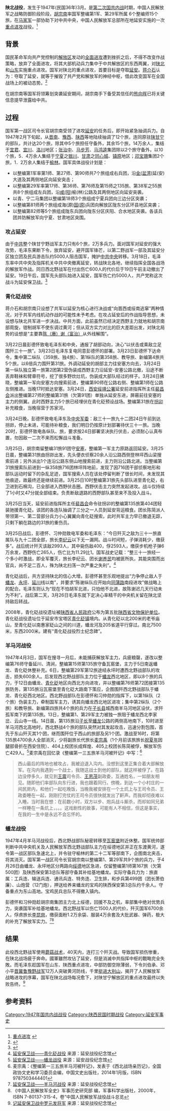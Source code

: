 {{Infobox military conflict
|campaign=國共內戰
|image=File:Hu Yanan 1946.jpg
|caption=1947年3月10日，国军[[胡宗南|胡宗南]]兵团从[[洛川|洛川]]沿成榆公路向[[延安|延安]]进攻
|conflict=陕北战役
|partof=[[第二次国共内战|第二次国共内战]]
|date=1947年3月－1947年8月
|place=[[陝西省_(中華民國)|陕西省]]
|result=国军攻陷陕北大部，占领延安；但损伤惨重，未达成战略目标
|combatant1={{flagdeco|PRC|military}} [[中国人民解放军|中国人民解放军]]
*{{flagdeco|PRC|army}} [[西北野战军|西北野战军]]
|combatant2={{flagdeco|ROC|army}} [[中華民國國軍|中華民國國軍]]
*{{flagdeco|ROC|army}} [[马家军|马家军]]
|commander1={{flagdeco|PRC|military}} [[彭德怀|彭德怀]]<br>{{flagdeco|PRC|military}} [[习仲勋|习仲勋]]
|commander2={{flagdeco|ROC|army}} [[胡宗南|胡宗南]]<br>{{flagdeco|ROC|army}} [[马步芳|马步芳]]<br>{{flagdeco|ROC|army}} [[刘戡|刘戡]]
|strength1=约20,000人
|strength2=约250,000人
|casualties1=2000+
|casualties2=20,000+
}}
'''陕北战役'''，发生于1947年(民国36年)3月。是[[第二次国共内战|第二次国共内战]]时期，中国人民解放军之战略防御阶段阶段，[[胡宗南|胡宗南]]率国军整编第1军、第29军所属 6个整编师15个旅，在[[马家军|马家军]]一部协助下对中共中央，中国人民解放军总部所在地延安实施的一次[[重点进攻|重点进攻]]战役。<ref>[http://www.unitedcn.com/06jssj/03renwuzhuanji/sy/14_3.htm 重点进攻] {{webarchive|url=https://web.archive.org/web/20080612132355/http://www.unitedcn.com/06JSSJ/03renwuzhuanji/sy/14_3.htm |date=2008-06-12 }}</ref>

==背景==
{{main|闪击延安计划}}
国民革命军向共产党控制的[[解放区|解放区]]发动的[[全面进攻|全面进攻]]遭到挫折之后，不得不改变作战策略，放弃了全面进攻，将其大部机动兵力集中于中共解放区的东西两翼，对[[陕北|陕北]]和[[山東省_(中華民國)|山东]]实施重点进攻。国军对陕北的重点进攻，首要目标是夺取[[延安|延安]]。[[蒋介石|蒋介石]]认为：夺取了延安，就等于摧毁了共产党和解放军的神经中枢，借此改变国军在全国战场上的被动态势。<ref>{{Cite web |url=http://agzy.youth.cn/xzzh/yabwz/sjjg/201112/t20111205_1794960.html |title=延安保卫战——战争起因 |accessdate=2014-06-06 |archive-date=2014-06-06 |archive-url=https://web.archive.org/web/20140606232822/http://agzy.youth.cn/xzzh/yabwz/sjjg/201112/t20111205_1794960.html |dead-url=no }}</ref>

在胡宗南等国军将领筹划突袭延安期间，胡宗南手下备受其信任的[[熊向晖|熊向晖]]已将关键信息提早泄露给中共。

==过程==
国军第一战区司令长官胡宗南受领了进攻[[延安市|延安]]的任务后，即开始紧急抽调兵力。自1947年2月下旬起，从[[汾河片|晋南]]、[[豫西|豫西]]、[[陝西省_(中華民國)|陕西]]等地陆续抽调了12个旅，连同原驻[[陕甘宁边区|陕甘宁]]的部队，共计达20个旅，除其中5个旅担任守备外，其余15个旅，14万余人，集结于[[宜君县|宜君]]、[[宜川县|宜川]]、[[洛川县|洛川]]地区；[[张治中|张治中]]、[[马步芳|马步芳]]、[[马鸿逵|马鸿逵]]集团除以2个旅守备外，以10个旅，5．4万余人集结于[[寧夏省_(中華民國)|宁夏]]之[[银川市|银川]]、[[甘肅省_(中華民國)|甘肃]]之[[同心县|同心城]]、[[镇原县|镇原]]地区；[[邓宝珊|邓宝珊]]集团2个旅，1．2万余人集结于[[榆林市|榆林]]。国军具体战役计划是：
*以整编第1军率第1师、第27师、第90师共7个旅组成右兵团，沿[[金盆湾|金(盆湾)]]延(安)大道及其两侧地区向延安突击；
*以整编第29军率第17师、第36师、第76师及第15师之135旅、第38军之55旅共8个旅组成左兵团，沿[[咸阳市|咸(阳)]]榆(林)公路及其两侧地区向延安突袭。
*以青、宁二马集团以整编第18师3个旅组成宁夏兵团向三边分区突袭；
*以整编第81师两个旅组成海(源)[[固原市|固(原)]]兵团向解放区陇东分区环县地区突袭；
*以整编第82师等5个旅组成陇东兵团向陇东分区庆阳、合水地区突袭。各该兵团并防解放军向宁夏、甘肃地区突围。

===攻占延安===

由于[[中国共产党|中共]]整个陕甘宁野战军主力只有6个旅，2万多兵力。面对国军对延安的强大攻势，毛泽东果断下令，放弃延安，避开国军锋芒，以第二野战军一部及其延安分区独立团及民兵游击队约5000人阻击国军，掩护[[中国共产党中央委员会|中共中央]]转移。3月18日，毛泽东率中共中央及指挥机关中共中央撤离延安，转战陕北各地，继续指挥全国各战场的解放军作战。同日西北野战军在付出伤亡600人的代价后于19日午前主动撤出了延安。19日午后，国军先头部队始进入延安，国军伤亡约5000人，共产党称这次战斗为延安保卫战。<ref>{{Cite web |url=http://agzy.youth.cn/xzzh/yabwz/lszl/201112/t20111205_1795036.html |title=延安保卫战——战争结果 |accessdate=2014-06-06 |archive-date=2014-06-06 |archive-url=https://web.archive.org/web/20140606215653/http://agzy.youth.cn/xzzh/yabwz/lszl/201112/t20111205_1795036.html |dead-url=no }}</ref>

===青化砭战役===
蒋介石和胡宗南只设想了共军以延安为核心进行决战或“向晋西或绥南逃窜”两种情况，对于共军内线机动作战的可能性未予考虑。在攻占延安后的作战指导思想，未设想与陕北共军进一步决战。中共方面，此前虽然已经决定西野主力就地和胡宗南部周旋，钳制胡军不使东调过黄河；但从双方实力对比的巨大差距出发，对陕北局势的设想是“主要靠[[陈赓|陈（赓）]][[谢富治|谢（富治）]]从外线解围”。

3月22日晨彭德怀致电毛泽东和中央，通报了胡部动向，决心“以伏击或乘敌立足围歼三十一旅”。3月23日毛泽东复电同意彭德怀的部署。3月23日彭德怀下达命令，集中第二纵队（359旅、独4旅）、第1纵队的第358旅、教导旅、新编第4旅共5个旅，以6倍兵力围歼第31旅。外调动延安的胡部主力往安塞方向去，3月24日第一纵队独立第一旅第2团第2营伪装成西野主力沿延安-安塞公路北撤，沿途不断丢弃鞋袜和臂章符号，挖了很多野炊灶坑，伪装成大部队经过的样子。3月24日拂晓，整编第一军向安塞方向搜索前进，整编第90师在公路右侧、整编第1师在公路左侧推进。当晚17时抵达安塞。3月24日，[[綏靖公署|西安绥靖公署]]延安前进指挥所主任[[裴昌会|裴昌会]]派出整编第27师的整编第31旅（欠第91团）单独从延安东进，屏蔽前往安塞的主力的侧翼。此时西野主力5个旅已经埋伏在青化砭预设战场。整编第31旅在[[拐卯|拐卯]]补充粮食，当晚宿营于苏家河。

3月24日晚，彭德怀致电毛泽东及[[中央军事委员会|中央军委]]：敌三十一旅九十二团24日午前到达拐峁，停止未进，可能待补粮食，我们明日仍按原计划部署待伏三十一旅。当晚20时，彭德怀致电各纵队、旅，要求按24日部署坚决执行伏击，必须耐心认真布置，勿因敌一二次不来而松懈战斗准备。

3月25日，胡宗南留整编31旅91团守[[安塞区|安塞]]，整编第一军主力原路返回延安。3月25日晨，整编第31旅由拐峁出发，先头便衣侦察20余人沿公路西侧登林坪西山梁搜索前进；另外派出1个连沿公路东侧山地搜索前进，主力则沿公路北进。当整编第31旅搜索队前进到一纵358旅716团林坪阵地前，发现了因716团干部侦察地形和部队运动时留下的杂乱足迹，国军搜索人员在该处停留判断了很长时间，未发现其他痕迹，故最终还是继续前进。3月25日10时整编第31旅先头部队进至青化砭，右卫进到石棉沟，已全部进入西野伏击圈。西野伏击主力突然发起进攻。战斗仅持续了1小时又47分就全部结束。负责断敌退路的西野部队甚至来不及投入战斗。

3月25日当天，延安前进指挥所主任[[裴昌会|裴昌会]]命令驻拐卯的整编第135旅第404团轻装驰援青化砭。该团的各连队抽调了三分之一人员到延安背运粮食。团长陈简派人带领第一、第二营部分兵力小心翼翼向青化砭搜索，此时共军主力早已撤退无踪，只剩下躺在路边的31旅的重伤员。

3月25日战后，彭德怀、习仲勋致电军委和毛泽东：“今日歼灭之敌为三十一旅直属队与九十二团全部，旅长[[李纪云|李纪云]]以下无一漏网。战斗时间短，子弹消耗少，缴获多”。战后统计歼灭该敌2993人，其中毙伤敌400，俘2593人，缴获步机枪子弹6万余发，西野伤亡265人，伤亡比为11.29比1。国军战史记载：“整三十一旅经一个多小时激战，即全军覆灭，旅长李纪云、团长[[谢养民|谢养民]]均被匪所执，其能突围而出官兵，尚不足二百人，殊为陕北扫荡一次严重之失利”。<ref>[http://agzy.youth.cn/xzzh/yabwz/zdtj/201203/t20120315_2012313.html 延安保卫战——青化砭战役] {{Wayback|url=http://agzy.youth.cn/xzzh/yabwz/zdtj/201203/t20120315_2012313.html |date=20140606225949 }}来源：延安战役纪念馆</ref>

青化砭战后，共方坚持陕北的信心大增。彭德怀甚至乐观地提出“力争停止敌人于[[蟠龙镇_(延安市)|蟠龙]]、[[永坪镇|永坪]]、[[延川县|延川]]线以南”，并要求“陈谢纵队应开始向[[同蒲铁路|同蒲路]]南段进攻”做战略上的配合。毛泽东则认为“现在不怕胡军北进，只怕他不北进，故陈谢迟几天行动未为不利”。战后第二天，3月26日毛泽东就下定决心率精干的中央机关留在陕北坚持敌后转战。

2008年，青化砭战役遗址被[[陕西省人民政府|陕西省人民政府]]公布为第五批[[陕西省文物保护单位|陕西省文物保护单位]]。青化砭战役遗址位于延安市宝塔区[[青化砭镇|青化砭镇]]境内。从青化砭以北200米的老爷庙山，至青化砭以南惠家砭山之间的川道，蟠龙河及205省道平行穿过。南北7500米，东西2000米。建有“青化砭战役烈士纪念碑”。

===羊马河战役===

1947年4月3日，国军在搜寻一月后，未能捕获解放军主力，兵疲粮罄，遂改以整编第76师守备延川、清涧，整编第15师第135旅守备瓦窑堡，主力于5日南返蟠龙、青化砭休整补充。6日，整编第29军第12旅途经永坪时遭西北野战部队的攻击，损失600余人。后发现西北野战部队主力位于[[蟠龙镇_(延安市)|蟠龙]]西北地区，即以8个旅的兵力，于12日由蟠龙、[[青化砭镇|青化砭]]地区向西北方向进攻，并以整编第76师第72团接第135旅防务，第135旅沿瓦窑堡至青化砭大路南下策应，企图围歼西北野战部队于蟠龙、青化砭西北地区。西北野战部队在彭德怀和习仲勋的指挥下，以第1纵队（2个旅）伪装主力，牵制国军主力，诱其向蟠龙西北地区进攻；集中第2纵队（2个旅）和教导旅、新编第四旅共4个旅的兵力在[[子长县|子长县]]城西南羊马河地区设伏，求歼孤军南下的第135旅。13日，整编第1、第29军主力被独一旅阻于蟠龙西北李家岔、云山寺一线。14日晨，第135旅沿[[子长县|子长]]至[[蟠龙镇|蟠龙]]公路的两侧高地南下，10时进至羊马河西北高地时，西北野战4个旅的部队突然对其发起攻击，迅速分割包围，首先于东山歼灭其1个团，继而围歼位于西山的旅部及另1个团。激战至16时，将第135旅4700余人全部消灭，少将副旅长代旅长[[麦宗禹|麦宗禹]]（1个月前该旅旅长[[祝夏年|祝夏年]]因腿部骨折在西安住院）、404上校团长成辉煌、405上校团长陈简被俘，解放军伤亡429人。<ref>[http://agzy.youth.cn/xzzh/yabwz/zdtj/201203/t20120315_2012312.html 延安保卫战——蟠龙战役] {{Wayback|url=http://agzy.youth.cn/xzzh/yabwz/zdtj/201203/t20120315_2012312.html |date=20140607002528 }}来源：延安战役纪念馆</ref>麦宗禹在回忆录《整编第一三五旅羊马河被歼记》中写：<ref>麦宗禹：《整编第一三五旅羊马河被歼记》，发表于《西北战场亲历记》，全国政协文史和学习委员会编，中国文史出版社，2014年1月版，ISBN 9787503444401</ref>
<blockquote>
西山最后的阵地也被攻占，我被迫退入沟内。没想到这里正集合着大部解放军。在沟内我遇到一个战士，我随这战士到他的部队，就这样被俘了。在路边没停多久，就见到[[王震|王震]]司令员、[[王恩茂|王恩茂]]副政委，互通姓名，一如朋友相见。随即他们率部队向东行进，我也跟着同行。傍晚，到达一个小村庄的一间民房内，和他们一起吃晚饭，当晚我被安排在一个土炕上与王司令员、王政委睡在一起，刚刚打完仗的王司令员很快就发出了鼾声。而我却彻夜难以入睡。当时我在想：在前数小时，双方以步、炮兵战斗厮杀，而却如同兄弟一样睡在一条炕上，。。。这戏剧性的故事，可能有人不相信，但这是事实，在我的一生中是永远不会忘怀的。
</blockquote>

===蟠龙战役===

1947年4月羊马河战役后，西北野战部队秘密转移至[[瓦窑堡街道|瓦窑堡]]附近休整。国军统帅部判断中共中央机关及人民解放军西北野战部队主力在绥德地区并正在东渡黄河，遂令第一战区部队急速北上，并令驻守榆林的第二十二军等部南下，企图南北夹击，将其消灭。国军第一战区司令长官胡宗南以整编第1、第29军共9个旅的兵力，于4月26日由蟠龙、永坪地区分两路向[[绥德县|绥德]]地区急进，仅留整编第1师第167旅（欠第500团）及陕西保安第3总队等部守备其补给基地蟠龙。实际守备兵力为：旅直属：工兵连、输送兵连、通讯兵连、特务连、卫生排，和步兵第499团（团长萧伯廉）、山炮营（12门炮），押送给养来蟠龙的宝鸡的陕西保安第3总队约千余人。守备重点为东山高地。宝鸡民兵总队不得撤入镇内。

彭德怀和习仲勋趁胡宗南集团主力北上绥德，回援不及之机，率部集中绝对优势兵力，突袭国军补给基地蟠龙。西北野战军以伤亡1500人的代价，歼灭国军6700余人，俘虏旅长[[李昆岗|李昆岗]]，缴获面粉1.2万余袋、服装4万余套及大批武器、弹药，极大的补充了解放军实力。<ref>[http://agzy.youth.cn/xzzh/yabwz/zdtj/201203/t20120315_2012312.html 延安保卫战——羊马河战役] {{Wayback|url=http://agzy.youth.cn/xzzh/yabwz/zdtj/201203/t20120315_2012312.html |date=20140607002528 }}来源：延安战役纪念馆</ref><ref>《中国人民解放军全史》军事历史研究部 编，军事科学出版社，2000年，ISBN 7-80137-315-4，卷“中国人民解放军战役战斗总览</ref>

==结果==

此役西北野战军使用[[蘑菇战术|蘑菇战术]]，40天内，连打三个歼灭战。导致国军损伤惨重，在陕北战场疲于奔命。國軍雖然攻佔了延安，但是消滅中共指挥中枢的戰略完全失敗。而毛泽东趁国军在山东、陕西重点进攻，中部防御空隙薄弱，下令刘伯承、邓小平[[中国人民解放军第二野战军|晋冀鲁豫野战军]]12万人突破黄河防线，千里[[挺进大别山|挺进大别山]]，揭开了人民解放军战略进攻的序幕，国军在陕北战场每况愈下，对陕甘宁解放区的重点进攻最终以失败告终。<ref>[http://agzy.youth.cn/xzzh/yabwz/zdtj/201203/t20120315_2012310.html 记延安保卫战中罗元发将军] {{Wayback|url=http://agzy.youth.cn/xzzh/yabwz/zdtj/201203/t20120315_2012310.html |date=20140606224159 }}来源：延安战役纪念馆</ref>

== 参考资料 ==

{{Reflist|25em}}

{{第二次国共内战}}
[[Category:1947年国共内战战役|Category:1947年国共内战战役]]
[[Category:陕西民国时期战役|Category:陕西民国时期战役]]
[[Category:延安军事史|Category:延安军事史]]